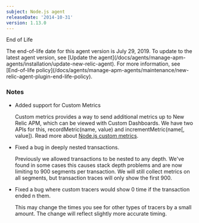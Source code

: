 ```yaml
---
subject: Node.js agent
releaseDate: '2014-10-31'
version: 1.13.0
---
```


End of Life

<Callout variant="important">
  The end-of-life date for this agent version is July 29, 2019. To update to the latest agent version, see [Update the agent](/docs/agents/manage-apm-agents/installation/update-new-relic-agent). For more information, see [End-of-life policy](/docs/agents/manage-apm-agents/maintenance/new-relic-agent-plugin-end-life-policy).
</Callout>

### Notes

* Added support for Custom Metrics

  Custom metrics provides a way to send additional metrics up to New Relic APM, which can be viewed with Custom Dashboards. We have two APIs for this, recordMetric(name, value) and incrementMetric(name\[, value]). Read more about [Node.js custom metrics](/docs/agents/nodejs-agent/supported-features/nodejs-custom-metrics).
* Fixed a bug in deeply nested transactions.

  Previously we allowed transactions to be nested to any depth. We've found in some cases this causes stack depth problems and are now limiting to 900 segments per transaction. We will still collect metrics on all segments, but transaction traces will only show the first 900.
* Fixed a bug where custom tracers would show 0 time if the transaction ended n them.

  This may change the times you see for other types of tracers by a small amount. The change will reflect slightly more accurate timing.
